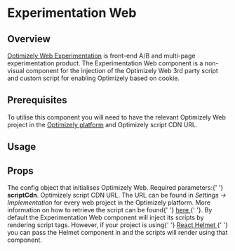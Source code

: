 

# Experimentation Web

## Overview

[Optimizely Web Experimentation](https://docs.developers.optimizely.com/web/docs/introduction) is front-end A/B and multi-page experimentation product.
The Experimentation Web component is a non-visual component for the injection of the Optimizely Web 3rd party script and custom script for enabling Optimizely based on cookie.

## Prerequisites

To utilise this component you will need to have the relevant Optimizely Web project in the
[Optimizely platform](https://app.optimizely.com/)
and Optimizely script CDN URL.

## Usage

<CodeFromFile path="examples/experimentation-web.tsx" />

## Props

<LegacyBlock marginTop="sizing040">
  <Prop name="optimizelyWebConfig" required>
    The config object that initialises Optimizely Web. Required parameters:{' '}
    <b>scriptCdn</b>.
    <Prop required name="scriptCdn" type="string" required>
      Optimizely script CDN URL.
      The URL can be found in <i>Settings -> Implementation</i> for every web project in the Optimizely platform.
      More information on how to retrieve the script can be found{' '}
      <a href="https://documentation.sourcepoint.com/web-implementation/sourcepoint-set-up-and-configuration-v2">
        here
      </a>{' '}.
    </Prop>
  </Prop>
  <Prop name="reactHelmet" type="react-helmet Helmet Component">
    By default the Experimentation Web component will inject its scripts by rendering script
    tags. However, if your project is using{' '}
    <a href="https://www.npmjs.com/package/react-helmet" target="_blank">
      React Helmet
    </a>{' '}
    you can pass the Helmet component in and the scripts will render
    using that component.
  </Prop>
</LegacyBlock>
